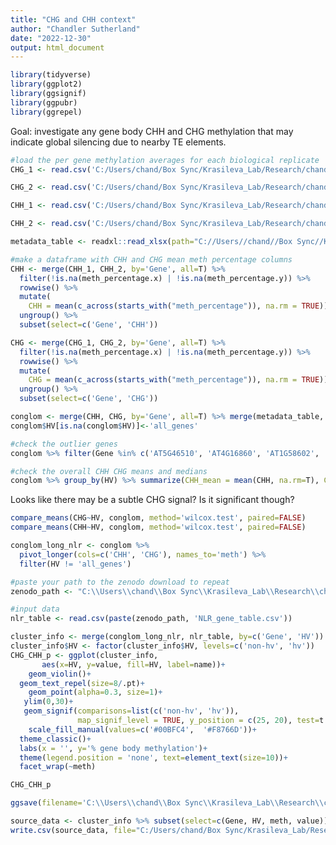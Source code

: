 ---
title: "CHG and CHH context"
author: "Chandler Sutherland"
date: "2022-12-30"
output: html_document
---

```{r}
library(tidyverse)
library(ggplot2)
library(ggsignif)
library(ggpubr)
library(ggrepel)
```

Goal: investigate any gene body CHH and CHG methylation that may indicate global silencing due to nearby TE elements. 
```{r}
#load the per gene methylation averages for each biological replicate
CHG_1 <- read.csv('C:/Users/chand/Box Sync/Krasileva_Lab/Research/chandler/Krasileva Lab/E14/e14_R/CHG_per_gene_met_biorep1.tsv', sep='\t', col.names = c('Chrom', 'Gene', 'meth_percentage', 'cg_count'), skip=1)

CHG_2 <- read.csv('C:/Users/chand/Box Sync/Krasileva_Lab/Research/chandler/Krasileva Lab/E14/e14_R/CHG_per_gene_met_biorep2.tsv', sep='\t', col.names = c('Chrom', 'Gene', 'meth_percentage', 'cg_count'), skip=1)

CHH_1 <- read.csv('C:/Users/chand/Box Sync/Krasileva_Lab/Research/chandler/Krasileva Lab/E14/e14_R/CHH_per_gene_met_biorep1.tsv', sep='\t', col.names = c('Chrom', 'Gene', 'meth_percentage', 'cg_count'), skip=1)

CHH_2 <- read.csv('C:/Users/chand/Box Sync/Krasileva_Lab/Research/chandler/Krasileva Lab/E14/e14_R/CHH_per_gene_met_biorep2.tsv', sep='\t', col.names = c('Chrom', 'Gene', 'meth_percentage', 'cg_count'), skip=1)

metadata_table <- readxl::read_xlsx(path="C://Users//chand//Box Sync//Krasileva_Lab//Research//chandler//Krasileva Lab//E14//all_gene_table.xlsx") %>% subset(select=c("Gene", 'HV'))
```

```{r}
#make a dataframe with CHH and CHG mean meth percentage columns 
CHH <- merge(CHH_1, CHH_2, by='Gene', all=T) %>% 
  filter(!is.na(meth_percentage.x) | !is.na(meth_percentage.y)) %>% 
  rowwise() %>%
  mutate(
    CHH = mean(c_across(starts_with("meth_percentage")), na.rm = TRUE)) %>%
  ungroup() %>%
  subset(select=c('Gene', 'CHH'))

CHG <- merge(CHG_1, CHG_2, by='Gene', all=T) %>% 
  filter(!is.na(meth_percentage.x) | !is.na(meth_percentage.y)) %>% 
  rowwise() %>%
  mutate(
    CHG = mean(c_across(starts_with("meth_percentage")), na.rm = TRUE)) %>%
  ungroup() %>%
  subset(select=c('Gene', 'CHG'))

conglom <- merge(CHH, CHG, by='Gene', all=T) %>% merge(metadata_table, by='Gene', all=T) 
conglom$HV[is.na(conglom$HV)]<-'all_genes'

```


```{r}
#check the outlier genes 
conglom %>% filter(Gene %in% c('AT5G46510', 'AT4G16860', 'AT1G58602', 'AT4G16890'))

#check the overall CHH CHG means and medians 
conglom %>% group_by(HV) %>% summarize(CHH_mean = mean(CHH, na.rm=T), CHG_mean=mean(CHG, na.rm=T), CHH_median=median(CHH, na.rm=T), CHG_median=median(CHG, na.rm=T))
```

Looks like there may be a subtle CHG signal? Is it significant though?
```{r}
compare_means(CHG~HV, conglom, method='wilcox.test', paired=FALSE)
compare_means(CHH~HV, conglom, method='wilcox.test', paired=FALSE)
```

```{r}
conglom_long_nlr <- conglom %>% 
  pivot_longer(cols=c('CHH', 'CHG'), names_to='meth') %>% 
  filter(HV != 'all_genes')

#paste your path to the zenodo download to repeat 
zenodo_path <- "C:\\Users\\chand\\Box Sync\\Krasileva_Lab\\Research\\chandler\\Krasileva Lab\\E14\\Zenodo V2\\"

#input data 
nlr_table <- read.csv(paste(zenodo_path, 'NLR_gene_table.csv'))

cluster_info <- merge(conglom_long_nlr, nlr_table, by=c('Gene', 'HV'))
cluster_info$HV <- factor(cluster_info$HV, levels=c('non-hv', 'hv'))
CHG_CHH_p <- ggplot(cluster_info,
       aes(x=HV, y=value, fill=HV, label=name))+
    geom_violin()+
  geom_text_repel(size=8/.pt)+
    geom_point(alpha=0.3, size=1)+
   ylim(0,30)+
   geom_signif(comparisons=list(c('non-hv', 'hv')), 
               map_signif_level = TRUE, y_position = c(25, 20), test=t.test)+
    scale_fill_manual(values=c('#00BFC4',  '#F8766D'))+
  theme_classic()+
  labs(x = '', y='% gene body methylation')+
  theme(legend.position = 'none', text=element_text(size=10))+
  facet_wrap(~meth)

CHG_CHH_p 

ggsave(filename='C:\\Users\\chand\\Box Sync\\Krasileva_Lab\\Research\\chandler\\Krasileva Lab\\Outputs\\NLR Features Paper\\EMBO Submission\\Figure Panels\\EV_fig2c.svg', plot=CHG_CHH_p, dpi=1000, width=100, height=55, unit='mm')

source_data <- cluster_info %>% subset(select=c(Gene, HV, meth, value))
write.csv(source_data, file="C:/Users/chand/Box Sync/Krasileva_Lab/Research/chandler/Krasileva Lab/E14/nlr_features/figure_generation/Source Data/EV Figure 2/EV 2C/CHG_CHH.csv")
```

